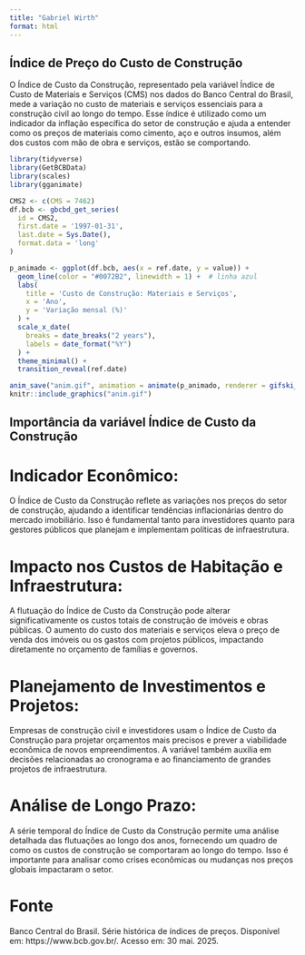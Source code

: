 ---
title: "Gabriel Wirth"
format: html
---

## Índice de Preço do Custo de Construção



O Índice de Custo da Construção, representado pela variável Índice de Custo de Materiais e Serviços (CMS) nos dados do Banco Central do Brasil, mede a variação no custo de materiais e serviços essenciais para a construção civil ao longo do tempo. Esse índice é utilizado como um indicador da inflação específica do setor de construção e ajuda a entender como os preços de materiais como cimento, aço e outros insumos, além dos custos com mão de obra e serviços, estão se comportando.



```{r, echo=FALSE, message=FALSE, warning=FALSE}
library(tidyverse)
library(GetBCBData)
library(scales)
library(gganimate)

CMS2 <- c(CMS = 7462)
df.bcb <- gbcbd_get_series(
  id = CMS2,
  first.date = '1997-01-31',
  last.date = Sys.Date(),
  format.data = 'long'
)

p_animado <- ggplot(df.bcb, aes(x = ref.date, y = value)) +
  geom_line(color = "#0072B2", linewidth = 1) +  # linha azul
  labs(
    title = 'Custo de Construção: Materiais e Serviços',
    x = 'Ano',
    y = 'Variação mensal (%)'
  ) +
  scale_x_date(
    breaks = date_breaks("2 years"),
    labels = date_format("%Y")
  ) +
  theme_minimal() +
  transition_reveal(ref.date)

anim_save("anim.gif", animation = animate(p_animado, renderer = gifski_renderer()))
knitr::include_graphics("anim.gif")

```


## Importância da variável Índice de Custo da Construção

# Indicador Econômico:
O Índice de Custo da Construção reflete as variações nos preços do setor de construção, ajudando a identificar tendências inflacionárias dentro do mercado imobiliário. Isso é fundamental tanto para investidores quanto para gestores públicos que planejam e implementam políticas de infraestrutura.

# Impacto nos Custos de Habitação e Infraestrutura:
A flutuação do Índice de Custo da Construção pode alterar significativamente os custos totais de construção de imóveis e obras públicas. O aumento do custo dos materiais e serviços eleva o preço de venda dos imóveis ou os gastos com projetos públicos, impactando diretamente no orçamento de famílias e governos.

# Planejamento de Investimentos e Projetos: 
Empresas de construção civil e investidores usam o Índice de Custo da Construção para projetar orçamentos mais precisos e prever a viabilidade econômica de novos empreendimentos. A variável também auxilia em decisões relacionadas ao cronograma e ao financiamento de grandes projetos de infraestrutura.

# Análise de Longo Prazo: 
A série temporal do Índice de Custo da Construção permite uma análise detalhada das flutuações ao longo dos anos, fornecendo um quadro de como os custos de construção se comportaram ao longo do tempo. Isso é importante para analisar como crises econômicas ou mudanças nos preços globais impactaram o setor.



# Fonte
Banco Central do Brasil. Série histórica de índices de preços. Disponível em: https://www.bcb.gov.br/. Acesso em: 30 mai. 2025.